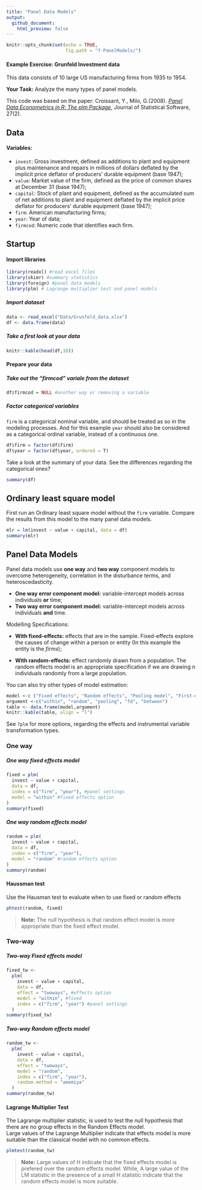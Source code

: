 ```yaml
---
title: "Panel Data Models"
output:
  github_document:
    html_preview: false
---
```


```r
knitr::opts_chunk$set(echo = TRUE,
                      fig.path = "7-PanelModels/")
```

#### Example Exercise: Grunfeld Investment data  
This data consists of 10 large US manufacturing firms from 1935 to 1954.

**Your Task:** Analyze the many types of panel models.

This code was based on the paper: Croissant, Y., Milo, G.(2008). [_Panel Data Econometrics in R: The plm Package_](https://www.jstatsoft.org/index.php/jss/article/view/v027i02/v27i02.pdf), Journal of Statistical Software, 27(2).

## Data
#### Variables:  

* `invest`: Gross investment, defined as additions to plant and equipment plus maintenance and repairs in millions of dollars deflated by the implicit price deflator of producers' durable equipment (base 1947);  
* `value`: Market value of the firm, defined as the price of common shares at December 31 (base 1947);
* `capital`: Stock of plant and equipment, defined as the accumulated sum of net additions to plant and equipment deflated by the implicit price deflator for producers' durable equipment (base 1947);
* `firm`: American manufacturing firms;
* `year`: Year of data; 
* `firmcod`: Numeric code that identifies each firm.

## Startup
#### Import libraries
```r
library(readxl) #read excel files
library(skimr) #summary statistics
library(foreign) #panel data models
library(plm) # Lagrange multiplier test and panel models
```

##### Import dataset
```r
data <- read_excel("Data/Grunfeld_data.xlsx")
df <- data.frame(data)
```

##### Take a first look at your data
```r
knitr::kable(head(df,10))
```
#### Prepare your data
##### Take out the "firmcod" variale from the dataset
```r
df$firmcod = NULL #another way or removing a variable
```

##### Factor categorical variables  
`firm` is a categorical nominal variable, and should be treated as so in the modeling processes. And for this example `year` should also be considered as a categorical ordinal variable, instead of a continuous one.
```r
df$firm = factor(df$firm)
df$year = factor(df$year, ordered = T)
```
Take a look at the summary of your data. See the differences regarding the categorical ones?
```r
summary(df)
```


## Ordinary least square model  
First run an Ordinary least square model without the `firm` variable. Compare the results from this model to the many panel data models.
```r
mlr = lm(invest ~ value + capital, data = df)
summary(mlr)
```

## Panel Data Models

Panel data models use __one way__ and __two way__ component models to overcome heterogeneity, correlation in the disturbance terms, and heteroscedasticity.

* **One way error component model:** variable-intercept models across individuals **or** time;
* **Two way error component model:** variable-intercept models across individuals **and** time. 

Modelling Specifications: 

* **With fixed-effects:** effects that are in the sample. Fixed-effects explore the causes of change within a person or entity (In this example the entity is the _firms_);

* **With random-effects:** effect randomly drawn from a population. The random effects model is an appropriate specification if we are drawing _n_ individuals randomly from a large population.


You can also try other types of model estimation: 

```r
model <-c ("Fixed effects", "Random effects", "Pooling model", "First-diference model", "Between model")
argument <-c("within", "random", "pooling", "fd", "between")
table <- data.frame(model,argument)
knitr::kable(table, align = "l")
```

See `?plm` for more options, regarding the effects and instrumental variable transformation types.


### One way
##### One way fixed effects model
```r
fixed = plm(
  invest ~ value + capital,
  data = df,
  index = c("firm", "year"), #panel settings
  model = "within" #fixed effects option
)
summary(fixed)
```

##### One way random effects model

```r
random = plm(
  invest ~ value + capital,
  data = df,
  index = c("firm", "year"),
  model = "random" #random effects option
)
summary(random)
```

#### Haussman test  
Use the Hausman test to evaluate when to use fixed or random effects
```r
phtest(random, fixed)
```

> **Note:** The null hypothesis is that random effect model is more appropriate than the fixed effect model. 

### Two-way  
##### Two-way Fixed effects model

```r
fixed_tw <-
  plm(
    invest ~ value + capital,
    data = df,
    effect = "twoways", #effects option
    model = "within", #fixed
    index = c("firm", "year") #panel settings
  )
summary(fixed_tw)
```

##### Two-way Random effects model

```r
random_tw <-
  plm(
    invest ~ value + capital,
    data = df,
    effect = "twoways",
    model = "random",
    index = c("firm", "year"),
    random.method = "amemiya"
  )
summary(random_tw)
```

#### Lagrange Multiplier Test  
The Lagrange multiplier statistic, is used to test the null hypothesis that there are no group effects in the Random Effects model.   
Large values of the Lagrange Multiplier indicate that effects model is more suitable than the classical model with no common effects.

```r
plmtest(random_tw)
```

>**Note:** Large values of H indicate that the fixed effects model is prefered over the random effects model. While, A large value of the LM statistic in the presence of a small H statistic indicate that the random effects model is more suitable.